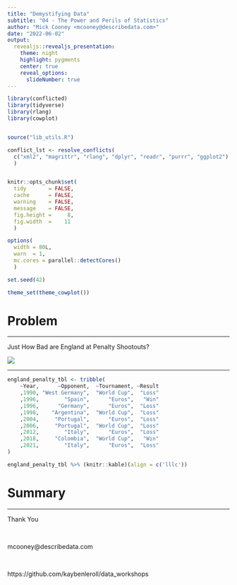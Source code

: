 ```yaml
---
title: "Demystifying Data"
subtitle: "04 - The Power and Perils of Statistics"
author: "Mick Cooney <mcooney@describedata.com>"
date: "2022-06-02"
output:
  revealjs::revealjs_presentation:
    theme: night
    highlight: pygments
    center: true
    reveal_options:
      slideNumber: true
---
```


```r
library(conflicted)
library(tidyverse)
library(rlang)
library(cowplot)


source("lib_utils.R")

conflict_lst <- resolve_conflicts(
  c("xml2", "magrittr", "rlang", "dplyr", "readr", "purrr", "ggplot2")
  )


knitr::opts_chunk$set(
  tidy       = FALSE,
  cache      = FALSE,
  warning    = FALSE,
  message    = FALSE,
  fig.height =     8,
  fig.width  =    11
  )

options(
  width = 80L,
  warn  = 1,
  mc.cores = parallel::detectCores()
  )

set.seed(42)

theme_set(theme_cowplot())
```




# Problem

---

Just How Bad are England at Penalty Shootouts?

![](img/penalty_miss.png)


---

```r
england_penalty_tbl <- tribble(
    ~Year,      ~Opponent,  ~Tournament, ~Result
    ,1990, "West Germany",  "World Cup",  "Loss"
    ,1996,        "Spain",      "Euros",   "Win"
    ,1996,      "Germany",      "Euros",  "Loss"
    ,1998,    "Argentina",  "World Cup",  "Loss"
    ,2004,     "Portugal",      "Euros",  "Loss"
    ,2006,     "Portugal",  "World Cup",  "Loss"
    ,2012,        "Italy",      "Euros",  "Loss"
    ,2018,     "Colombia",  "World Cup",   "Win"
    ,2021,        "Italy",      "Euros",  "Loss"
)

england_penalty_tbl %>% (knitr::kable)(align = c('lllc'))
```





# Summary


---

Thank You

\

mcooney@describedata.com

\

https://github.com/kaybenleroll/data_workshops
